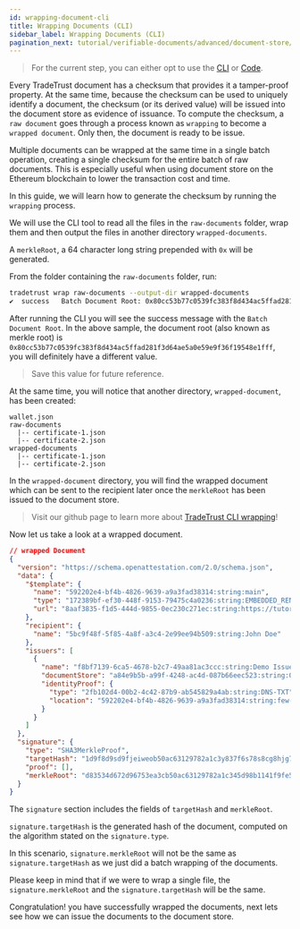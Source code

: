 ```yaml
---
id: wrapping-document-cli
title: Wrapping Documents (CLI)
sidebar_label: Wrapping Documents (CLI)
pagination_next: tutorial/verifiable-documents/advanced/document-store/issuing-document/issuing-document-cli
---
```



<Flow />

> For the current step, you can either opt to use the [CLI](/docs/4.x/tutorial/verifiable-documents/advanced/document-store/wrapping-document/wrapping-document-cli) or [Code](/docs/4.x/tutorial/verifiable-documents/advanced/document-store/wrapping-document/wrapping-document-code).

Every TradeTrust document has a checksum that provides it a tamper-proof property. At the same time, because the checksum can be used to uniquely identify a document, the checksum (or its derived value) will be issued into the document store as evidence of issuance. To compute the checksum, a `raw document` goes through a process known as `wrapping` to become a `wrapped document`. Only then, the document is ready to be issue.

Multiple documents can be wrapped at the same time in a single batch operation, creating a single checksum for the entire batch of raw documents. This is especially useful when using document store on the Ethereum blockchain to lower the transaction cost and time.

In this guide, we will learn how to generate the checksum by running the `wrapping` process.

We will use the CLI tool to read all the files in the `raw-documents` folder, wrap them and then output the files in another directory `wrapped-documents`.

A `merkleRoot`, a 64 character long string prepended with `0x` will be generated.

From the folder containing the `raw-documents` folder, run:

```sh
tradetrust wrap raw-documents --output-dir wrapped-documents
✔  success   Batch Document Root: 0x80cc53b77c0539fc383f8d434ac5ffad281f3d64ae5a0e59e9f36f19548e1fff
```

After running the CLI you will see the success message with the `Batch Document Root`. In the above sample, the document root (also known as merkle root) is `0x80cc53b77c0539fc383f8d434ac5ffad281f3d64ae5a0e59e9f36f19548e1fff`, you will definitely have a different value.

> Save this value for future reference.

At the same time, you will notice that another directory, `wrapped-document`, has been created:

```text
wallet.json
raw-documents
  |-- certificate-1.json
  |-- certificate-2.json
wrapped-documents
  |-- certificate-1.json
  |-- certificate-2.json
```

In the `wrapped-document` directory, you will find the wrapped document which can be sent to the recipient later once the `merkleRoot` has been issued to the document store.

> Visit our github page to learn more about [TradeTrust CLI wrapping](https://github.com/TradeTrust/tradetrust-cli/#wrapping-documents)!

Now let us take a look at a wrapped document.

```json
// wrapped Document
{
  "version": "https://schema.openattestation.com/2.0/schema.json",
  "data": {
    "$template": {
      "name": "592202e4-bf4b-4826-9639-a9a3fad38314:string:main",
      "type": "172389bf-ef30-448f-9153-79475c4a0236:string:EMBEDDED_RENDERER",
      "url": "8aaf3835-f1d5-444d-9855-0ec230c271ec:string:https://tutorial-renderer.openattestation.com"
    },
    "recipient": {
      "name": "5bc9f48f-5f85-4a8f-a3c4-2e99ee94b509:string:John Doe"
    },
    "issuers": [
      {
        "name": "f8bf7139-6ca5-4678-b2c7-49aa81ac3ccc:string:Demo Issuer",
        "documentStore": "a84e9b5b-a99f-4248-ac4d-087b66eec523:string:0xBBb55Bd1D709955241CAaCb327A765e2b6D69c8b",
        "identityProof": {
          "type": "2fb102d4-00b2-4c42-87b9-ab545829a4ab:string:DNS-TXT",
          "location": "592202e4-bf4b-4826-9639-a9a3fad38314:string:few-green-cat.sandbox.openattestation.com"
        }
      }
    ]
  },
  "signature": {
    "type": "SHA3MerkleProof",
    "targetHash": "1d9f8d9sd9fjeiweob50ac63129782a1c3y837f6s78s8cg8hjg76hj5h342k33h",
    "proof": [],
    "merkleRoot": "d83534d672d96753ea3cb50ac63129782a1c345d98b1141f9fe5449f1c225601"
  }
}
```

The `signature` section includes the fields of `targetHash` and `merkleRoot`.

`signature.targetHash` is the generated hash of the document, computed on the algorithm stated on the `signature.type`.

In this scenario, `signature.merkleRoot` will not be the same as `signature.targetHash` as we just did a batch wrapping of the documents.

Please keep in mind that if we were to wrap a single file, the `signature.merkleRoot` and the `signature.targetHash` will be the same.

Congratulation! you have successfully wrapped the documents, next lets see how we can issue the documents to the document store.
